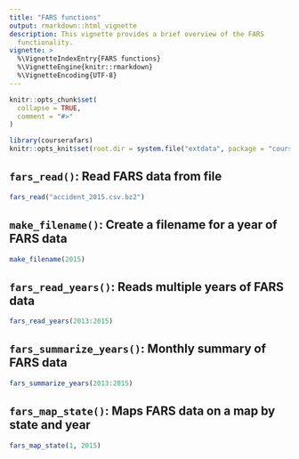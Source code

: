 ```yaml
---
title: "FARS functions"
output: rmarkdown::html_vignette
description: This vignette provides a brief overview of the FARS
  functionality.
vignette: >
  %\VignetteIndexEntry{FARS functions}
  %\VignetteEngine{knitr::rmarkdown}
  %\VignetteEncoding{UTF-8}
---
```


```r
knitr::opts_chunk$set(
  collapse = TRUE,
  comment = "#>"
)
```

```r
library(courserafars)
knitr::opts_knit$set(root.dir = system.file("extdata", package = "courserafars"))
```

## `fars_read()`: Read FARS data from file

```r
fars_read("accident_2015.csv.bz2")
```

## `make_filename()`: Create a filename for a year of FARS data

```r
make_filename(2015)
```

## `fars_read_years()`: Reads multiple years of FARS data

```r
fars_read_years(2013:2015)
```

## `fars_summarize_years()`: Monthly summary of FARS data

```r
fars_summarize_years(2013:2015)
```

## `fars_map_state()`: Maps FARS data on a map by state and year

```r
fars_map_state(1, 2015)
```
